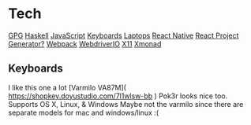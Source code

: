 = Tech =
[[GPG]]
[[Haskell]]
[[JavaScript]]
[[Keyboards]]
[[Laptops]]
[[React Native]]
[[React Project Generator?]]
[[Webpack]]
[[WebdriverIO]]
[[X11]]
[[Xmonad]]

== Keyboards ==
I like this one a lot [Varmilo VA87M]( https://shopkey.doyustudio.com/7l1wlsw-bb )
Pok3r looks nice too. Supports OS X, Linux, & Windows
Maybe not the varmilo since there are separate models for mac and windows/linux :(
